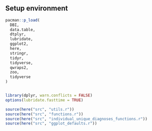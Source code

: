 ## Setup environment
```r
pacman::p_load(
  DBI, 
  data.table, 
  dtplyr, 
  lubridate, 
  ggplot2, 
  here, 
  stringr, 
  tidyr, 
  tidyverse, 
  qwraps2, 
  zoo, 
  tidyverse
)


library(dplyr, warn.conflicts = FALSE)
options(lubridate.fasttime = TRUE)

source(here("src", "utils.r"))
source(here("src", "functions.r"))
source(here("src", "individual_unique_diagnoses_functions.r"))
source(here("src", "ggplot_defaults.r"))

```